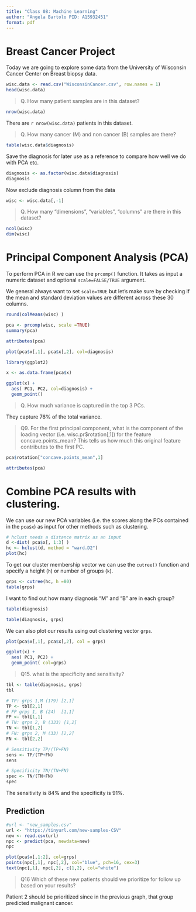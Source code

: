 ```yaml
---
title: "Class 08: Machine Learning"
author: "Angela Bartolo PID: A15932451"
format: pdf
---
```


# Breast Cancer Project

Today we are going to explore some data from the University of Wisconsin Cancer Center on Breast biopsy data. 

```r
wisc.data <- read.csv("WisconsinCancer.csv", row.names = 1)
head(wisc.data)
```


> Q. How many patient samples are in this dataset? 

```r
nrow(wisc.data)
```
 
There are `r nrow(wisc.data)` patients in this dataset. 

> Q. How many cancer (M) and non cancer (B) samples are there? 

```r
table(wisc.data$diagnosis)
```

Save the diagnosis for later use as a reference to compare how well we do with PCA etc. 

```r
diagnosis <- as.factor(wisc.data$diagnosis)
diagnosis
```

Now exclude diagnosis column from the data

```r
wisc <- wisc.data[,-1]
```

> Q. How many "dimensions", "variables", "columns" are there in this dataset? 

```r
ncol(wisc)
dim(wisc)
```


# Principal Component Analysis (PCA)

To perform PCA in R we can use the `prcomp()` function. It takes as input a numeric dataset and optional `scale=FALSE/TRUE` argument. 

We general always want to set `scale=TRUE` but let's make sure by checking if the mean and standard deviation values are different across these 30 columns. 

```r
round(colMeans(wisc) )
```

```r
pca <- prcomp(wisc, scale =TRUE)
summary(pca)
```

```r
attributes(pca)
```

```r
plot(pca$x[,1], pca$x[,2], col=diagnosis)
```

```r
library(ggplot2)

x <- as.data.frame(pca$x)

ggplot(x) +
  aes( PC1, PC2, col=diagnosis) +
  geom_point()
```

> Q. How much variance is captured in the top 3 PCs. 

They capture  76% of the total variance. 

> Q9. For the first principal component, what is the component of the loading vector (i.e. wisc.pr$rotation[,1]) for the feature concave.points_mean? This tells us how much this original feature contributes to the first PC.

```r
pca$rotation["concave.points_mean",1]
```

```r
attributes(pca)
```



# Combine PCA results with clustering. 

We can use our new PCA variables (i.e. the scores along the PCs contained in the `pca$x`) as input for other methods such as clustering. 

```r
# hclust needs a distance matrix as an input
d <-dist( pca$x[, 1:3] )
hc <- hclust(d, method = "ward.D2")
plot(hc)
```

To get our cluster membership vector we can use the `cutree()` function and specify a height (`h`) or number of groups (`k`). 

```r
grps <- cutree(hc, h =80)
table(grps)
```

I want to find out how many diagnosis "M" and "B" are in each group? 

```r
table(diagnosis)
```

```r
table(diagnosis, grps)
```

We can also plot our results using out clustering vector `grps`. 

```r
plot(pca$x[,1], pca$x[,2], col = grps)
```

```r
ggplot(x) +
  aes( PC1, PC2) +
  geom_point( col=grps)
```

> Q15. what is the specificity and sensitivity? 

```r
tbl <- table(diagnosis, grps)
tbl
```

```r
# TP: grps 1,M (179) [2,1]
TP <- tbl[2,1]
# FP grps 1, B (24)  [1,1]
FP <- tbl[1,1]
# TN: grps 2, B (333) [1,2]
TN <- tbl[1,2]
# FN: grps 2, M (33) [2,2]
FN <- tbl[2,2]

# Sensitivity TP/(TP+FN) 
sens <- TP/(TP+FN)
sens

# Specificity TN/(TN+FN)
spec <- TN/(TN+FN) 
spec
```

The sensitivity is 84% and the specificity is 91%. 

## Prediction

```r
#url <- "new_samples.csv"
url <- "https://tinyurl.com/new-samples-CSV"
new <- read.csv(url)
npc <- predict(pca, newdata=new)
npc
```
 
```r
plot(pca$x[,1:2], col=grps)
points(npc[,1], npc[,2], col="blue", pch=16, cex=3)
text(npc[,1], npc[,2], c(1,2), col="white")
```
 
> Q16 Which of these new patients should we prioritize for follow up based on your results?

Patient 2 should be prioritized since in the previous graph, that group predicted malignant cancer. 